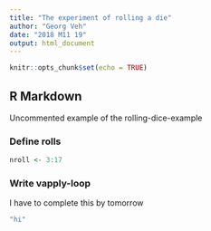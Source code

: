 ---
title: "The experiment of rolling a die"
author: "Georg Veh"
date: "2018 M11 19"
output: html_document
---

```{r setup, include=FALSE}
knitr::opts_chunk$set(echo = TRUE)
```

## R Markdown

Uncommented example of the rolling-dice-example

### Define rolls

```{r}
nroll <- 3:17
```

### Write vapply-loop

I have to complete this by tomorrow

```{r message=FALSE, warning=F, paged.print=FALSE}

"hi"

```

